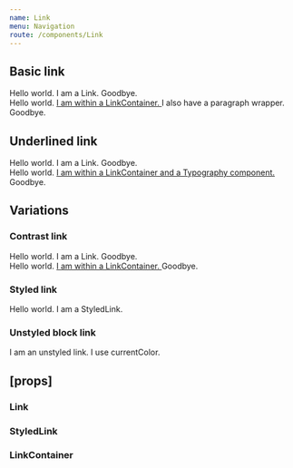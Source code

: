 ```yaml
---
name: Link
menu: Navigation
route: /components/Link
---
```



<PageTitle src="components/Link" title="Link" />

## Basic link

<Playground>
  <ThemeWrapper>
    <Typography size="large">
      Hello world.
      <Link href="http://phork.org" target="_blank">
        I am a Link.
      </Link> Goodbye.
    </Typography>
    <br />
    <LinkContainer as="p">
      Hello world.
      <a href="http://phork.org" target="_blank">
        I am within a LinkContainer.
      </a> I also have a paragraph wrapper. Goodbye.
    </LinkContainer>
  </ThemeWrapper>
</Playground>

## Underlined link

<Playground>
  <ThemeWrapper>
    <Typography size="large">
      Hello world.
      <Link underline href="http://phork.org" target="_blank">
        I am a Link.
      </Link> Goodbye.
    </Typography>
    <br />
    <LinkContainer underline as="p">
      <Typography size="xlarge">
        Hello world.
        <a href="http://phork.org" target="_blank">
          I am within a LinkContainer and a Typography component.
        </a> Goodbye.
      </Typography>
    </LinkContainer>
  </ThemeWrapper>
</Playground>

## Variations

### Contrast link

<Playground>
  <ThemeWrapper contrast>
    <Typography size="large">
      Hello world.
      <Link contrast href="http://phork.org" target="_blank">
        I am a Link.
      </Link> Goodbye.
    </Typography>
    <br />
    <LinkContainer contrast>
      <Typography size="large">
        Hello world.
        <a href="http://phork.org" target="_blank">
          I am within a LinkContainer.
        </a> Goodbye.
      </Typography>
    </LinkContainer>
  </ThemeWrapper>
</Playground>

### Styled link

<Playground>
  <Typography size="large">
    Hello world.
    <StyledLink activeColor="#f18100" color="#ff8e0d" hoveredColor="#ff9b28" href="http://phork.org" target="_blank">
      I am a StyledLink.
    </StyledLink>
  </Typography>
</Playground>

### Unstyled block link

<Playground>
  <Typography color="warning" size="large">
    <Link block unstyled unthemed href="http://phork.org" target="_blank">
      I am an unstyled link. I use currentColor.
    </Link>
  </Typography>
</Playground>

## \[props\]

### Link

<Props of={Link} />

### StyledLink

<Props of={StyledLink} />

### LinkContainer

<Props of={LinkContainer} />
